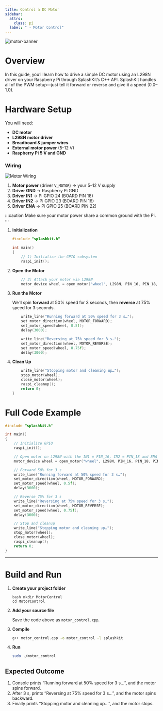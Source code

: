 ```yaml
---
title: Control a DC Motor
sidebar:
  attrs:
    class: pi
  label: " - Motor Control"
---
```




![motor-banner](./images/l289n_banner.jpg)

# Overview

In this guide, you’ll learn how to drive a simple DC motor using an L298N driver on your Raspberry Pi through SplashKit’s C++ API. SplashKit handles all of the PWM setup—just tell it forward or reverse and give it a speed (0.0–1.0).

# Hardware Setup

You will need:

- **DC motor**
- **L298N motor driver**
- **Breadboard & jumper wires**
- **External motor power** (5–12 V)
- **Raspberry Pi 5 V and GND**

### Wiring

![Motor Wiring](./images/l298n_motordriver_pinout.png)

1. **Motor power** (driver `V_MOTOR`) → your 5–12 V supply
2. **Driver GND** → Raspberry Pi GND
3. **Driver IN1** → Pi GPIO 24 (BOARD PIN 18)
4. **Driver IN2** → Pi GPIO 23 (BOARD PIN 16)
5. **Driver ENA** → Pi GPIO 25 (BOARD PIN 22)

:::caution
Make sure your motor power share a common ground with the Pi.
:::

<Steps>

1. **Initialization**

    ```cpp
    #include "splashkit.h"

    int main()
    {
        // 1) Initialize the GPIO subsystem
        raspi_init();
    ```

2. **Open the Motor**

    ```cpp
        // 2) Attach your motor via L298N
        motor_device wheel = open_motor("wheel", L298N, PIN_16, PIN_18, PIN_22);
    ```

3. **Run the Motor**

    We’ll spin **forward** at 50% speed for 3 seconds, then **reverse** at 75% speed for 3 seconds.

    ```cpp
        write_line("Running forward at 50% speed for 3 s…");
        set_motor_direction(wheel, MOTOR_FORWARD);
        set_motor_speed(wheel, 0.5f);
        delay(3000);

        write_line("Reversing at 75% speed for 3 s…");
        set_motor_direction(wheel, MOTOR_REVERSE);
        set_motor_speed(wheel, 0.75f);
        delay(3000);
    ```


4. **Clean Up**

    ```cpp
        write_line("Stopping motor and cleaning up…");
        stop_motor(wheel);
        close_motor(wheel);
        raspi_cleanup();
        return 0;
    }
    ```

</Steps>


# Full Code Example

<Accordion>
  <AccordionItem header="Full Code (C++)">

```cpp
#include "splashkit.h"

int main()
{
    // Initialize GPIO
    raspi_init();

    // Open motor on L298N with the IN1 = PIN_16, IN2 = PIN_18 and ENA = PIN_22 pins
    motor_device wheel = open_motor("wheel", L298N, PIN_16, PIN_18, PIN_22);

    // Forward 50% for 3 s
    write_line("Running forward at 50% speed for 3 s…");
    set_motor_direction(wheel, MOTOR_FORWARD);
    set_motor_speed(wheel, 0.5f);
    delay(3000);

    // Reverse 75% for 3 s
    write_line("Reversing at 75% speed for 3 s…");
    set_motor_direction(wheel, MOTOR_REVERSE);
    set_motor_speed(wheel, 0.75f);
    delay(3000);

    // Stop and cleanup
    write_line("Stopping motor and cleaning up…");
    stop_motor(wheel);
    close_motor(wheel);
    raspi_cleanup();
    return 0;
}
```

  </AccordionItem>
</Accordion>

---

# Build and Run

<Steps>

1. **Create your project folder** 
    ```
    bash mkdir MotorControl 
    cd MotorControl
    ```

2. **Add your source file** 
    
    Save the code above as `motor_control.cpp`.

3. **Compile**
    
    ```bash
    g++ motor_control.cpp -o motor_control -l splashkit 
    ```

4. **Run**
    
    ```bash
    sudo ./motor_control 
    ```

</Steps>

## Expected Outcome

1. Console prints “Running forward at 50% speed for 3 s…”, and the motor spins forward.
2. After 3 s, prints “Reversing at 75% speed for 3 s…”, and the motor spins backward.
3. Finally prints “Stopping motor and cleaning up…”, and the motor stops.
